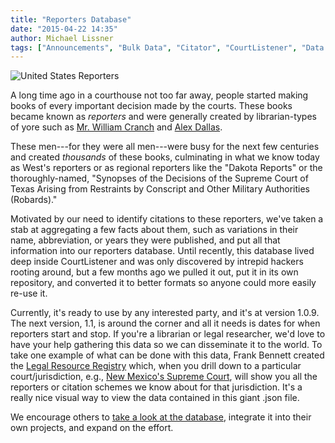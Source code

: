 ```yaml
---
title: "Reporters Database"
date: "2015-04-22 14:35"
author: Michael Lissner
tags: ["Announcements", "Bulk Data", "Citator", "CourtListener", "Data Wrangling"]
---
```


<div className="left-image">
    <img src="/images/320px-Unitedstatesreports-150x150.jpg"
         alt="United States Reporters"
         className="img-responsive"/>
</div>

A long time ago in a courthouse not too far away, people started making
books of every important decision made by the courts. These books became
known as *reporters* and were generally created by librarian-types of
yore such as [Mr. William
Cranch](https://en.wikipedia.org/wiki/William_Cranch) and [Alex
Dallas](https://en.wikipedia.org/wiki/Alexander_J._Dallas_%28statesman%29).

These men---for they were all men---were busy for the next few centuries
and created *thousands* of these books, culminating in what we know
today as West's reporters or as regional reporters like the "Dakota
Reports" or the thoroughly-named, "Synopses of the Decisions of the
Supreme Court of Texas Arising from Restraints by Conscript and Other
Military Authorities (Robards)."

Motivated by our need to identify citations to these reporters, we've
taken a stab at aggregating a few facts about them, such as variations
in their name, abbreviation, or years they were published, and put all
that information into our reporters database. Until recently, this
database lived deep inside CourtListener and was only discovered by
intrepid hackers rooting around, but a few months ago we pulled it out,
put it in its own repository, and converted it to better formats so
anyone could more easily re-use it.

Currently, it's ready to use by any interested party, and it's at
version 1.0.9. The next version, 1.1, is around the corner and all it
needs is dates for when reporters start and stop. If you're a librarian
or legal researcher, we'd love to have your help gathering this data so
we can disseminate it to the world. To take one example of what can be
done with this data, Frank Bennett created the [Legal Resource
Registry](https://fbennett.github.io/legal-resource-registry/us/index.html)
which, when you drill down to a particular court/jurisdiction, e.g.,
[New Mexico's Supreme
Court](https://fbennett.github.io/legal-resource-registry/us/nm/supreme.court/index.html),
will show you all the reporters or citation schemes we know about for
that jurisdiction. It's a really nice visual way to view the data
contained in this giant .json file.

We encourage others to [take a look at the
database](/datasets#reporters-db), integrate it
into their own projects, and expand on the effort.

